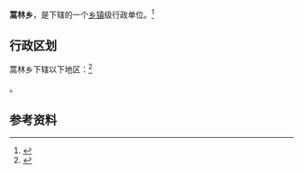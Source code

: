 {{中国乡级行政区|62/12/25/217/000}}

'''蒿林乡'''，是{{PRC admin/fullname|62/12/25/217/000|3}}下辖的一个[[乡镇|乡镇]]级行政单位。<ref>{{PRC admin/ref sgc|{{PRC admin/parent|62/12/25/217/000}}}}</ref>

== 行政区划 ==

蒿林乡下辖以下地区：<ref>{{PRC admin/ref sgc|62/12/25/217/000}}</ref>

{{PRC admin/children|62/12/25/217/000}}。

== 参考资料 ==

{{reflist}}

{{行政区划小作品}}
{{PRC admin/navcat|62/12/25/217/000}}